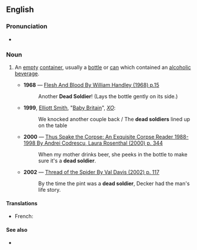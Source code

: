 ==English==

===Pronunciation===
* {{audio|en|En-au-dead soldier.ogg|Audio (AU)}}

===Noun===
{{en-noun}}

# {{lb|en|idiom|slang}} An [[empty]] [[container]], usually a [[bottle]] or [[can]] which contained an [[alcoholic]] [[beverage]].
#* '''1968''' — [http://books.google.com/books?id=m98gnRj_03sC&pg=PA15&dq=beer+%22dead+soldier%22&lr=&num=100&ei=KTmBR4GqNYKwsgPB4_yxDg&sig=vum-qIXAoo086T5x8bn1yiqQKsg Flesh And Blood By William Handley (1968) p.15]
#*: Another '''Dead Soldier'''! (Lays the bottle gently on its side.)
#* '''1999''', [[:w:Elliott Smith|Elliott Smith]], "[[:w:Baby Britain|Baby Britain]]", ''[[:w:XO (Elliott Smith album)|XO]]'':
#*: We knocked another couple back / The '''dead soldiers''' lined up on the table
#* '''2000''' — [http://books.google.com/books?id=YKE8WhEh7S0C&pg=PA344&dq=beer+%22dead+soldier%22&lr=&num=100&ei=KTmBR4GqNYKwsgPB4_yxDg&sig=9l1nunz8r_gf3DvlYniyCg3ivkM Thus Spake the Corpse: An Exquisite Corpse Reader 1988-1998 By Andrei Codrescu, Laura Rosenthal (2000) p. 344]
#*: When my mother drinks beer, she peeks in the bottle to make sure it's a '''dead soldier'''.
#* '''2002''' — [http://books.google.com/books?id=pcobKfRbSZMC&pg=PA117&dq=beer+%22dead+soldier%22&lr=&num=100&ei=KTmBR4GqNYKwsgPB4_yxDg&sig=08PdHMCDGLrdaER_quszxfriybo Thread of the Spider By Val Davis (2002) p. 117]
#*: By the time the pint was a '''dead soldier''', Decker had the man's life story.

====Translations====
{{trans-top|empty container}}
* French: {{qualifier|slang}} {{t+|fr|cadavre|m}}
{{trans-mid}}
{{trans-bottom}}

====See also====
*{{l|en|dead marine}}
{{C|en|Containers}}